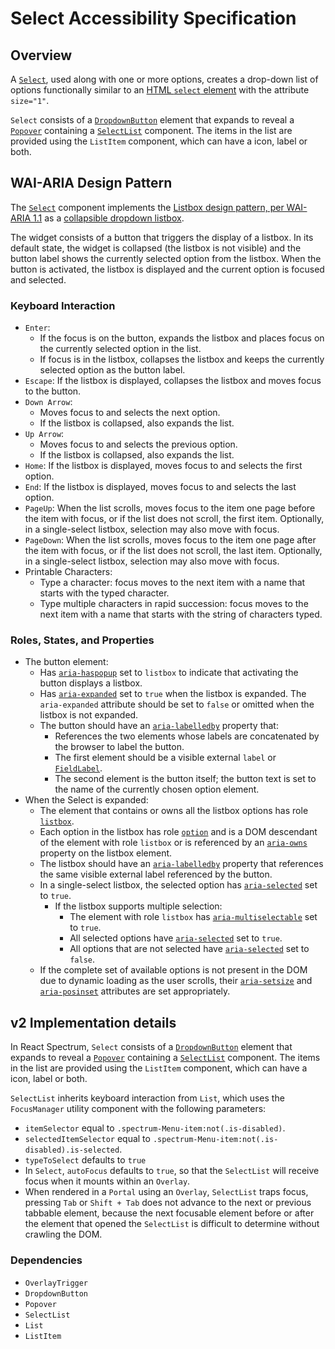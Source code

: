 # Select Accessibility Specification

## Overview

A [`Select`](https://react-spectrum.corp.adobe.com/components/Select), used along with one or more options, creates a drop-down list of options functionally similar to an [HTML `select` element](https://developer.mozilla.org/en-US/docs/Web/API/HTMLSelectElement) with the attribute `size="1"`.

`Select` consists of a [`DropdownButton`](https://react-spectrum.corp.adobe.com/components/DropdownButton) element that expands to reveal a [`Popover`](https://react-spectrum.corp.adobe.com/components/Popover) containing a [`SelectList`](https://react-spectrum.corp.adobe.com/components/SelectList) component. The items in the list are provided using the `ListItem` component, which can have a icon, label or both.


## WAI-ARIA Design Pattern

The [`Select`](https://react-spectrum.corp.adobe.com/components/Select) component implements the [Listbox design pattern, per WAI-ARIA 1.1](https://www.w3.org/TR/wai-aria-practices-1.1/#Listbox) as a [collapsible dropdown listbox](https://www.w3.org/TR/wai-aria-practices-1.1/examples/listbox/listbox-collapsible.html).

The widget consists of a button that triggers the display of a listbox. In its default state, the widget is collapsed (the listbox is not visible) and the button label shows the currently selected option from the listbox. When the button is activated, the listbox is displayed and the current option is focused and selected.

### Keyboard Interaction

- `Enter`:
  - If the focus is on the button, expands the listbox and places focus on the currently selected option in the list.
  - If focus is in the listbox, collapses the listbox and keeps the currently selected option as the button label.
- `Escape`: If the listbox is displayed, collapses the listbox and moves focus to the button.
- `Down Arrow`:
  - Moves focus to and selects the next option.
  - If the listbox is collapsed, also expands the list.
- `Up Arrow`:
  - Moves focus to and selects the previous option.
  - If the listbox is collapsed, also expands the list.
- `Home`:	If the listbox is displayed, moves focus to and selects the first option.
- `End`:	If the listbox is displayed, moves focus to and selects the last option.
- `PageUp`: When the list scrolls, moves focus to the item one page before the item with focus, or if the list does not scroll, the first item. Optionally, in a single-select listbox, selection may also move with focus.
- `PageDown`: When the list scrolls, moves focus to the item one page after the item with focus, or if the list does not scroll, the last item. Optionally, in a single-select listbox, selection may also move with focus.
- Printable Characters:
  - Type a character: focus moves to the next item with a name that starts with the typed character.
  - Type multiple characters in rapid succession: focus moves to the next item with a name that starts with the string of characters typed.

### Roles, States, and Properties

- The button element:
  - Has [`aria-haspopup`](https://www.w3.org/TR/wai-aria-1.1/#aria-haspopup) set to `listbox` to indicate that activating the button displays a listbox.
  - Has [`aria-expanded`](https://www.w3.org/TR/wai-aria-1.1/#aria-expanded) set to `true` when the listbox is expanded. The `aria-expanded` attribute should be set to `false` or omitted when the listbox is not expanded.
  - The button should have an [`aria-labelledby`](https://www.w3.org/TR/wai-aria-1.1/#aria-labelledby) property that:
    - References the two elements whose labels are concatenated by the browser to label the button.
    - The first element should be a visible external `label` or [`FieldLabel`](https://react-spectrum.corp.adobe.com/components/FieldLabel).
    - The second element is the button itself; the button text is set to the name of the currently chosen option element.
- When the Select is expanded:
  - The element that contains or owns all the listbox options has role [`listbox`](https://www.w3.org/TR/wai-aria-1.1/#listbox).
  - Each option in the listbox has role [`option`](https://www.w3.org/TR/wai-aria-1.1/#option) and is a DOM descendant of the element with role `listbox` or is referenced by an [`aria-owns`](https://www.w3.org/TR/wai-aria-1.1/#aria-owns) property on the listbox element.
  - The listbox should have an [`aria-labelledby`](https://www.w3.org/TR/wai-aria-1.1/#aria-labelledby) property that references the same visible external label referenced by the button.
  - In a single-select listbox, the selected option has [`aria-selected`](https://www.w3.org/TR/wai-aria-1.1/#aria-selected) set to `true`.
    - If the listbox supports multiple selection:
      - The element with role `listbox` has [`aria-multiselectable`](https://www.w3.org/TR/wai-aria-1.1/#aria-multiselectable) set to `true`.
      - All selected options have [`aria-selected`](https://www.w3.org/TR/wai-aria-1.1/#aria-selected) set to `true`.
      - All options that are not selected have [`aria-selected`](https://www.w3.org/TR/wai-aria-1.1/#aria-selected) set to `false`.
  - If the complete set of available options is not present in the DOM due to dynamic loading as the user scrolls, their [`aria-setsize`](https://www.w3.org/TR/wai-aria-1.1/#aria-setsize) and [`aria-posinset`](https://www.w3.org/TR/wai-aria-1.1/#aria-posinset) attributes are set appropriately.

## v2 Implementation details
In React Spectrum, `Select` consists of a [`DropdownButton`](https://react-spectrum.corp.adobe.com/components/DropdownButton) element that expands to reveal a [`Popover`](https://react-spectrum.corp.adobe.com/components/Popover) containing a [`SelectList`](https://react-spectrum.corp.adobe.com/components/SelectList) component. The items in the list are provided using the `ListItem` component, which can have a icon, label or both.

`SelectList` inherits keyboard interaction from `List`, which uses the `FocusManager` utility component with the following parameters:
- `itemSelector` equal to `.spectrum-Menu-item:not(.is-disabled)`.
- `selectedItemSelector` equal to `.spectrum-Menu-item:not(.is-disabled).is-selected`.
- `typeToSelect` defaults to `true`
- In `Select`, `autoFocus` defaults to `true`, so that the `SelectList` will receive focus when it mounts within an `Overlay`.
- When rendered in a `Portal` using an `Overlay`, `SelectList` traps focus, pressing `Tab` or `Shift + Tab` does not advance to the next or previous tabbable element, because the next focusable element before or after the element that opened the `SelectList` is difficult to determine without crawling the DOM.

### Dependencies
- `OverlayTrigger`
- `DropdownButton`
- `Popover`
- `SelectList`
- `List`
- `ListItem`
